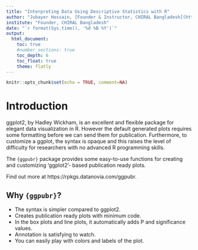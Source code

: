 ```yaml
---
title: "Interpreting Data Using Descriptive Statistics with R"
author: "Jubayer Hossain, [Founder & Instructor, CHIRAL Bangladesh](https://chiralbd.org/)"
institute: "Founder, CHIRAL Bangladesh"
date: "`r format(Sys.time(), '%d %B %Y')`"
output:
  html_document:
    toc: true
    #number_sections: true
    toc_depth: 6
    toc_float: true
    theme: flatly
---
```



```r
knitr::opts_chunk$set(echo = TRUE, comment=NA)
```


# Introduction
ggplot2, by Hadley Wickham, is an excellent and flexible package for elegant data visualization in R. However the default generated plots requires some formatting before we can send them for publication. Furthermore, to customize a ggplot, the syntax is opaque and this raises the level of difficulty for researchers with no advanced R programming skills.

The `{ggpubr}` package provides some easy-to-use functions for creating and customizing ‘ggplot2’- based publication ready plots.

Find out more at https://rpkgs.datanovia.com/ggpubr.


## Why `{ggpubr}`? 
- The syntax is simpler compared to ggplot2.
- Creates publication ready plots with minimum code.
- In the box plots and line plots, it automatically adds P and significance values.
- Annotation is satisfying to watch.
- You can easily play with colors and labels of the plot.

